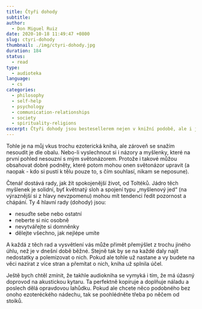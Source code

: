 ```yaml
---
title: Čtyři dohody
subtitle:
author:
  - Don Miguel Ruiz
date: 2020-10-18 11:49:47 +0800
slug: ctyri-dohody
thumbnail: ./img/ctyri-dohody.jpg
duration: 184
status:
  - read
type:
  - audioteka
language:
  - cs
categories:
  - philosophy
  - self-help
  - psychology
  - communication-relationships
  - society
  - spirituality-religions
excerpt: Čtyři dohody jsou bestesellerem nejen v knižní podobě, ale i jako divadelní představení, kde září Jaroslav Dušek. Ten namluvil u tuhle audio verzi.
---
```


Tohle je na můj vkus trochu ezoterická kniha, ale zároveň se snažím nesoudit je dle obalu. Nebo-li vyslechnout si i názory a myšlenky, které na první pohled nesouzní s mým světonázorem. Protože i takové můžou obsahovat dobré podněty, které potom mohou onen světonázor upravit (a naopak - kdo si pustí k tělu pouze to, s čím souhlasí, nikam se neposune).

Čtenář dostává rady, jak žít spokojenější život, od Toltéků. Jádro těch myšlenek je solidní, byť květnatý sloh a spojení typu &bdquo;myšlenový jed&ldquo; (na výraznější si z hlavy nevzpomenu) mohou mít tendenci ředit pozornost a chápání. Ty 4 hlavní rady (dohody) jsou:

- nesuďte sebe nebo ostatní
- neberte si nic osobně
- nevytvářejte si domněnky
- dělejte všechno, jak nejlépe umíte

A každá z těch rad a vysvětlení vás může přimět přemýšlet z trochu jiného úhlu, než je v dnešní době běžné. Stejně tak by se na každé daly najít nedostatky a polemizovat o nich. Pokud ale tohle už nastane a vy budete na věci nazírat z více stran a přemítat o nich, kniha už splnila účel.

Ještě bych chtěl zmínit, že takhle audiokniha se vymyká i tím, že má úžasný doprovod na akustickou kytaru. Ta perfektně kopíruje a doplňuje náladu a poslech dělá opravdovou lahůdku. Pokud ale chcete něco podobného bez onoho ezoteréckého nádechu, tak se poohlédněte třeba po něčem od stoiků.
